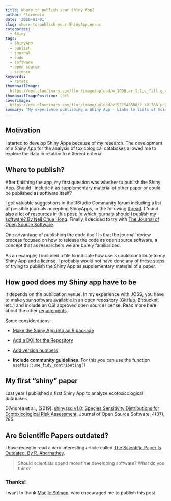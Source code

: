 ```yaml
---
title: Where to publish your Shiny App?
author: Florencia
date: '2020-03-01'
slug: where-to-publish-your-ShinyApp.en-us
categories:
  - Shiny
tags:
  - ShinyApp
  - publish
  - journal
  - code
  - software
  - open source
  - science
keywords:
  - rstats
thumbnailImage: 
  https://res.cloudinary.com/flor/image/upload/w_1000,ar_1:1,c_fill,g_auto,e_art:hokusai/v1582548588/2_k0l388.png
thumbnailImagePosition: left
coverimage:
  https://res.cloudinary.com/flor/image/upload/v1582548588/2_k0l388.png
summary: "My experience publishing a Shiny App - Links to lists of Scientific Journals accepting Shiny Apps"
---
```


## Motivation
I started to develop Shiny Apps because of my research. The development of a Shiny App for the analysis of toxicological databases allowed me to explore the data in relation to different criteria.

## Where to publish?

After finishing the app, my first question was whether to publish the Shiny App. Should I include it as supplementary material of other paper or could be published as software itself?

I got valuable suggestions in the RStudio Community forum including a list of possible journals accepting ShinyApps, in the following [thread](https://community.rstudio.com/t/can-i-publish-a-shiny-app-in-a-scientific-journal-how-where/6306). I found also a lot of resources in this post: [In which journals should I publish my software? By Neil Chue Hong](https://www.software.ac.uk/which-journals-should-i-publish-my-software). Finally, I decided to try with [The Journal of Open Source Software](https://joss.theoj.org/). 

One advantage of publishing the code itself is that the journal' review process focused on how to release the code as open source software, a concept that as researchers we are barely familiarized. 

As an example, I included a file to indicate how users could contribute to my Shiny App and a license. I probably would not have done any of these steps of trying to publish the Shiny App as supplementary material of a paper.

## How good does my Shiny app have to be

It depends on the publication venue. In my experience with JOSS, you have to make your software available in an open repository (GitHub, Bitbucket, etc.) and include an OSI approved open source license. Read more here about the other [requirements](https://joss.readthedocs.io/en/latest/submitting.html#submission-requirements).

Some considerations:

* [Make the Shiny App into an R package](https://support.rstudio.com/hc/en-us/articles/200486488-Developing-Packages-with-RStudio) 

* [Add a DOI for the Repository](https://guides.github.com/activities/citable-code/ )

* [Add version numbers](http://r-pkgs.had.co.nz/release.html)

* **Include community guidelines**. For this you can use the function `usethis::use_tidy_contributing()` 

## My first "shiny" paper

Last year I published a first Shiny App to analyze ecotoxicological databases.

D’Andrea et al., (2019). [shinyssd v1.0: Species Sensitivity Distributions for Ecotoxicological Risk Assessment](https://joss.theoj.org/papers/10.21105/joss.00785). Journal of Open Source Software,
4(37), 785

## Are Scientific Papers outdated? 

I have recently read a very interesting article called [The Scientific Paper Is Outdated. By R. Abernathey](https://www.chronicle.com/article/The-Scientific-Paper-Is/248045). 

> Should scientists spend more time developing software? What do you think?

### Thanks!
I want to thank [Maëlle Salmon](https://masalmon.eu/), who encouraged me to publish this post